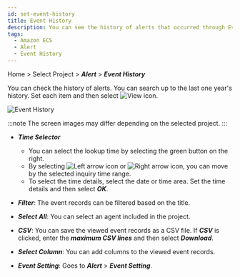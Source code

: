 ```yaml
---
id: set-event-history
title: Event History
description: You can see the history of alerts that occurred through Event History.
tags:
  - Amazon ECS
  - Alert
  - Event History
---
```


Home > Select Project > **_Alert_** > **_Event History_**

You can check the history of alerts. You can search up to the last one year's history. Set each item and then select ![View icon](/img/ico-btn-search.png).

![Event History](/img/event-history-aws.png)

:::note
The screen images may differ depending on the selected project.
:::

-   **_Time Selector_**

    -   You can select the lookup time by selecting the green button on the right.
    -   By selecting ![Left arrow icon](/img/left-arrow.svg) or ![Right arrow icon](/img/right-arrow.svg), you can move by the selected inquiry time range.
    -   To select the time details, select the date or time area. Set the time details and then select **_OK_**.

-   **_Filter_**: The event records can be filtered based on the title.

-   **_Select All_**: You can select an agent included in the project.

-   **_CSV_**: You can save the viewed event records as a CSV file. If **_CSV_** is clicked, enter the **_maximum CSV lines_** and then select **_Download_**.

-   **_Select Column_**: You can add columns to the viewed event records.

-   **_Event Setting_**: Goes to **_Alert_** > **_Event Setting_**.

<!-- ![이벤트 기록](https://img.whatap.io/media/images/application_event_list.png) -->
